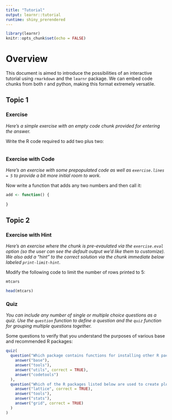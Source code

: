 ```yaml
---
title: "Tutorial"
output: learnr::tutorial
runtime: shiny_prerendered
---
```


```r
library(learnr)
knitr::opts_chunk$set(echo = FALSE)
```


# Overview  
  
This document is aimed to introduce the possibilities of an interactive tutorial using `rmarkdown` and the `learnr` package. We can embed code chunks from both r and python, making this format extremely versatile.   
  
  
## Topic 1




### Exercise 

*Here's a simple exercise with an empty code chunk provided for entering the answer.*

Write the R code required to add two plus two:

```r

```

### Exercise with Code

*Here's an exercise with some prepopulated code as well as `exercise.lines = 5` to provide a bit more initial room to work.*

Now write a function that adds any two numbers and then call it:

```r
add <- function() {
  
}
```

## Topic 2

### Exercise with Hint

*Here's an exercise where the chunk is pre-evaulated via the `exercise.eval` option (so the user can see the default output we'd like them to customize). We also add a "hint" to the correct solution via the chunk immediate below labeled `print-limit-hint`.*

Modify the following code to limit the number of rows printed to 5:

```r
mtcars
```

```r
head(mtcars)
```

### Quiz

*You can include any number of single or multiple choice questions as a quiz. Use the `question` function to define a question and the `quiz` function for grouping multiple questions together.*

Some questions to verify that you understand the purposes of various base and recommended R packages:

```r
quiz(
  question("Which package contains functions for installing other R packages?",
    answer("base"),
    answer("tools"),
    answer("utils", correct = TRUE),
    answer("codetools")
  ),
  question("Which of the R packages listed below are used to create plots?",
    answer("lattice", correct = TRUE),
    answer("tools"),
    answer("stats"),
    answer("grid", correct = TRUE)
  )
)
```

